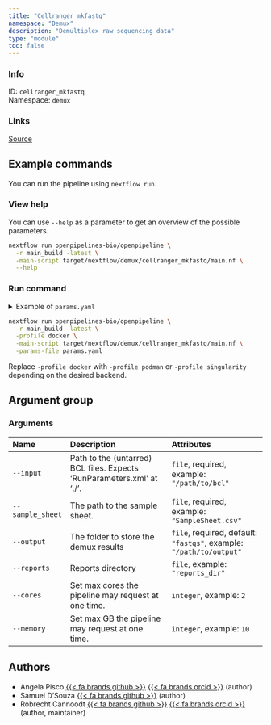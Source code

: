 ```yaml
---
title: "Cellranger mkfastq"
namespace: "Demux"
description: "Demultiplex raw sequencing data"
type: "module"
toc: false
---
```


::: {.column-margin}

### Info

ID: `cellranger_mkfastq`  
Namespace: `demux`

### Links
[Source](https://github.com/openpipelines-bio/openpipeline/blob/main/src/demux/cellranger_mkfastq){.btn-action .btn-sm .btn-info .btn role="button"}

:::



## Example commands

You can run the pipeline using `nextflow run`.

### View help

You can use `--help` as a parameter to get an overview of the possible parameters.

```bash
nextflow run openpipelines-bio/openpipeline \
  -r main_build -latest \
  -main-script target/nextflow/demux/cellranger_mkfastq/main.nf \
  --help
```

### Run command

<details>
<summary>Example of `params.yaml`</summary>
```yaml
# Arguments
input: # please fill in - example: "/path/to/bcl"
sample_sheet: # please fill in - example: "SampleSheet.csv"
# output: "$id.$key.output.output"
# reports: "$id.$key.reports.reports"
# cores: 2
# memory: 10

# Nextflow input-output arguments
publish_dir: # please fill in - example: "output/"
# param_list: "my_params.yaml"
```
</details>

```bash
nextflow run openpipelines-bio/openpipeline \
  -r main_build -latest \
  -profile docker \
  -main-script target/nextflow/demux/cellranger_mkfastq/main.nf \
  -params-file params.yaml
```

:::{.callout-note}
Replace `-profile docker` with `-profile podman` or `-profile singularity` depending on the desired backend.
:::

## Argument group

### Arguments

|Name             |Description                                                            |Attributes                                                          |
|:----------------|:----------------------------------------------------------------------|:-------------------------------------------------------------------|
|`--input`        |Path to the (untarred) BCL files. Expects 'RunParameters.xml' at './'. |`file`, required, example: `"/path/to/bcl"`                         |
|`--sample_sheet` |The path to the sample sheet.                                          |`file`, required, example: `"SampleSheet.csv"`                      |
|`--output`       |The folder to store the demux results                                  |`file`, required, default: `"fastqs"`, example: `"/path/to/output"` |
|`--reports`      |Reports directory                                                      |`file`, example: `"reports_dir"`                                    |
|`--cores`        |Set max cores the pipeline may request at one time.                    |`integer`, example: `2`                                             |
|`--memory`       |Set max GB the pipeline may request at one time.                       |`integer`, example: `10`                                            |

## Authors

  * Angela Pisco [{{< fa brands github >}}](https://github.com/aopisco) [{{< fa brands orcid >}}](https://orcid.org/0000-0003-0142-2355) (author)
  * Samuel D'Souza [{{< fa brands github >}}](https://github.com/srdsam) (author)
  * Robrecht Cannoodt [{{< fa brands github >}}](https://github.com/rcannood) [{{< fa brands orcid >}}](https://orcid.org/0000-0003-3641-729X) (author, maintainer)
